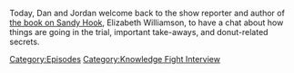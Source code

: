 {{Episode
    | title           = Elizabeth Williamson Returns
    | caption         = [https://knowledgefight.libsyn.com/710-elizabeth-williamson-returns Listen to this episode on Libsyn]
    | episodeNumber   = 710
    | length          = 01:09:57
    | airDate         = August 2, 2022
    | previousEpisode = [[709: 2 Dan's 2 War]]
    | nextEpisode     = [[711: August 2, 2022]]
}}

{{Stub}}

Today, Dan and Jordan welcome back to the show reporter and author of [https://www.penguinrandomhouse.com/books/624175/sandy-hook-by-elizabeth-williamson/ the book on Sandy Hook], Elizabeth Williamson, to have a chat about how things are going in the trial, important take-aways, and donut-related secrets.

[[Category:Episodes]]
[[Category:Knowledge Fight Interview]]